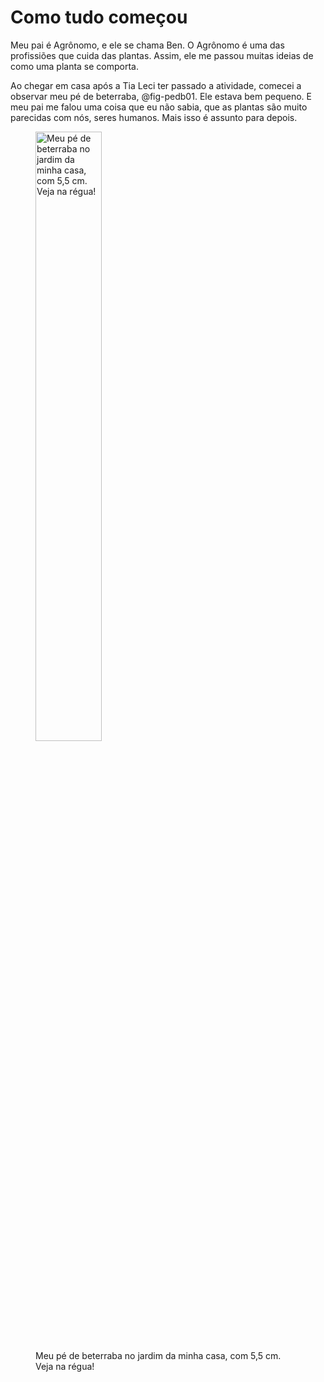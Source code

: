 # Como tudo começou

Meu pai é Agrônomo, e ele se chama Ben. O Agrônomo é uma das profissiões que cuida das plantas.
Assim, ele me passou muitas ideias de como uma planta se comporta.

Ao chegar em casa após a Tia Leci ter passado a atividade, comecei a observar meu pé de beterraba, @fig-pedb01. Ele estava bem pequeno. E meu pai me falou uma coisa que eu não sabia, que as plantas são muito parecidas com nós, seres humanos. Mais isso é assunto para depois.

![Meu pé de beterraba no jardim da minha casa, com 5,5 cm. Veja na régua!](images/pedb01.png){#fig-pedb01 width="50%"}